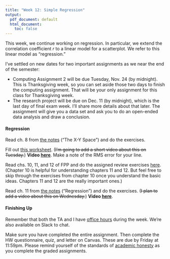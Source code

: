 ```yaml
---
title: "Week 12: Simple Regression"
output:
  pdf_document: default
  html_document:
    toc: false
---
```



This week, we continue working on regression. In particular, we extend the correlation coefficient *r* to a linear model for a scatterplot. We refer to this linear model as "regression."

I've settled on new dates for two important assignments as we near the end of the semester:

- Computing Assignment 2 will be due Tuesday, Nov. 24 (by midnight). This is Thanksgiving week, so you can set aside those two days to finish the computing assignment. That will be your only assignment for this class for Thanksgiving week. 
- The research project will be due on Dec. 11 (by midnight), which is the last day of final exam week. I'll share more details about that later. The assignment will give you a data set and ask you to do an open-ended data analysis and draw a conclusion.

#### Regression

Read ch. 8 from [the notes](https://pos3713ri.github.io/notes/the-x-y-space.html) ("The X-Y Space") and do the exercises.

Fill out [this worksheet](exercises/line-fitting.pdf). (~~I'm going to add a short video about this on Tuesday.~~) **Video [here](https://www.dropbox.com/s/98e44cahuix9wed/wk12-line-fitting.mov?dl=0)**. Make a note of the RMS error for your line.

Read chs. 10, 11, and 12 of FPP and do the assigned review exercises [here](fpp-exercises.html). (Chapter 10 is helpful for understanding chapters 11 and 12. But feel free to skip through the exercises from chapter 10 once you understand the basic ideas. Chapters 11 and 12 are the really important ones.)

Read ch. 11 from [the notes](https://pos3713ri.github.io/notes/regression.html) ("Regression") and do the exercises. (~~I plan to add a video about this on Wednesday.~~) **Video [here](https://www.dropbox.com/s/xt2unj3oc0c6uqf/wk12-regression.mp4?dl=0)**.


#### Finishing Up

Remember that both the TA and I have [office hours](https://canvas.fsu.edu/courses/133680/pages/zoom-office-hours) during the week. We're also available on Slack to chat. 

Make sure you have completed the entire assignment. Then complete the HW questionnaire, quiz, and letter on Canvas. These are due by Friday at 11:59pm. Please remind yourself of the standards of [academic honesty](honesty.html) as you complete the graded assignments.



